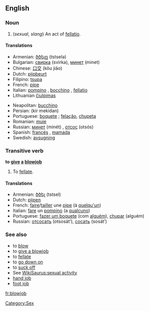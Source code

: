 {{wikipedia}}
==English==

===Noun===
{{en-noun}}

#(''sexual'', ''slang'') An act of [[fellatio]].

====Translations====
{{top}}
*Armenian: [[ծծելը]] (tstselə)
*Bulgarian: [[свирка]] (svirka), [[минет]] (minet)
*Chinese: [[口交]] (kǒu jiāo)
*Dutch: [[pijpbeurt]]
*Filipino: [[tsupa]]
*French: [[pipe]] {{f}}
*Italian: [[pompino]] {{m}}, [[bocchino]] {{m}}, [[fellatio]] {{f}}
*Lithuanian [[čiulpimas]] {{m}}
{{mid}}
*Neapolitan: [[bucchino]] {{m}}
*Persian: {{FAchar|[[کیر مکیدن]]}} (kir mekidan)
*Portuguese: [[boquete]] {{m}}; [[felação]], [[chupeta]] {{f}}
*Romanian: [[muie]] {{f}}
*Russian: [[минет]] (minét) {{m}}, [[отсос]] (otsós) {{m}}
*Spanish: [[francés]] {{m}}, [[mamada]] {{f}}
*Swedish: [[avsugning]] {{c}}
{{bottom}}

===Transitive verb===
'''to [[give]] [[a]] [[blowjob]]'''

# To [[fellate]].

====Translations====
*Armenian: [[ծծել]] (tstsel)
*Dutch: [[pijpen]]
*French: [[faire]]/[[tailler]] une [[pipe]] (à [[quelqu'un]])
*Italian: [[fare]] un [[pompino]] (a [[qualcuno]])
*Portuguese: [[fazer um boquete]] (com [[alguém]]), [[chupar]] (alguém)
*Russian: [[отсосать]] (otsosát’), [[сосать]] (sosát’)

===See also===
*to [[blow]]
*to [[give a blowjob]]
*to [[fellate]]
*to [[go down on]]
*to [[suck off]]
*See [[WikiSaurus:sexual activity]]
* [[hand job]]
* [[foot job]]
[[Category:Sex]]

[[fr:blowjob]]